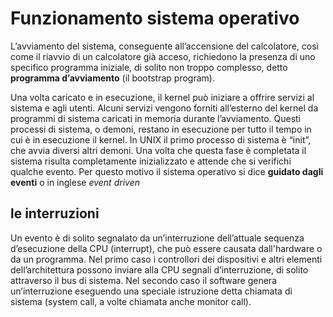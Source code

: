 # Funzionamento sistema operativo

L’avviamento del sistema, conseguente all’accensione del calcolatore, così come il riavvio di un calcolatore già acceso, richiedono la presenza di uno specifico programma iniziale, di solito non troppo complesso, detto **programma d’avviamento** (il bootstrap program).

Una volta caricato e in esecuzione, il kernel può iniziare a offrire servizi al sistema e agli utenti. Alcuni servizi vengono forniti all’esterno del kernel da programmi di
sistema caricati in memoria durante l’avviamento. Questi processi di sistema, o demoni, restano in esecuzione per tutto il tempo in cui è in esecuzione il kernel. In
UNIX il primo processo di sistema è “init”, che avvia diversi altri demoni. Una volta che questa fase è completata il sistema risulta completamente inizializzato e attende
che si verifichi qualche evento. Per questo motivo il sistema operativo si dice **guidato dagli eventi** o in inglese _event driven_

## le interruzioni

Un evento è di solito segnalato da un’interruzione dell’attuale sequenza d’esecuzione della CPU (interrupt), che può essere causata dall'hardware o da un programma.
Nel primo caso i controllori dei dispositivi e altri elementi dell’architettura possono inviare alla CPU segnali d’interruzione, di solito attraverso il bus di sistema. Nel secondo caso il software genera un’interruzione eseguendo una speciale istruzione detta chiamata di sistema (system call, a volte chiamata anche monitor call).

